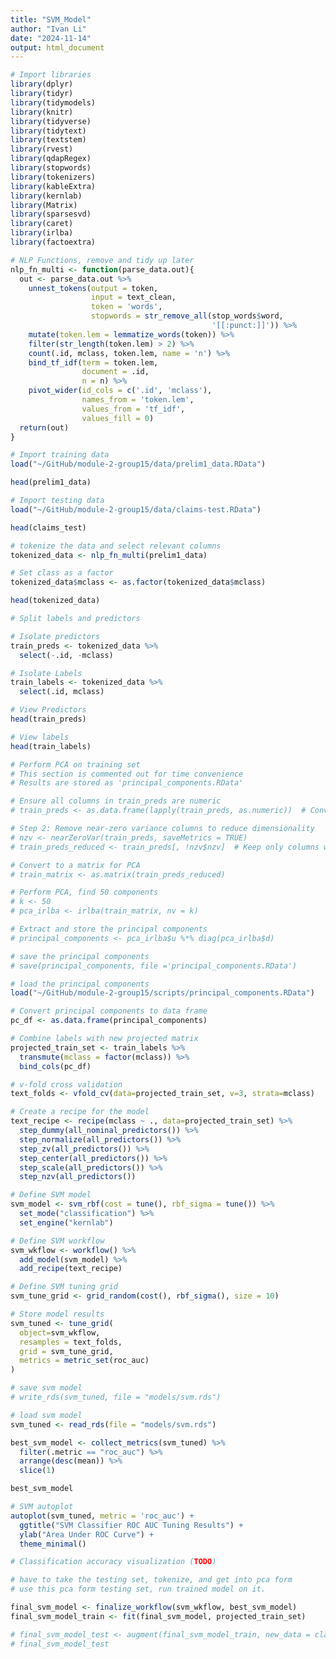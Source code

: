 ```yaml
---
title: "SVM_Model"
author: "Ivan Li"
date: "2024-11-14"
output: html_document
---
```


```r
# Import libraries
library(dplyr)
library(tidyr)
library(tidymodels)
library(knitr)
library(tidyverse)
library(tidytext)
library(textstem)
library(rvest)
library(qdapRegex)
library(stopwords)
library(tokenizers)
library(kableExtra)
library(kernlab)
library(Matrix)
library(sparsesvd)
library(caret)
library(irlba)
library(factoextra)
```


```r
# NLP Functions, remove and tidy up later
nlp_fn_multi <- function(parse_data.out){
  out <- parse_data.out %>% 
    unnest_tokens(output = token, 
                  input = text_clean, 
                  token = 'words',
                  stopwords = str_remove_all(stop_words$word, 
                                             '[[:punct:]]')) %>%
    mutate(token.lem = lemmatize_words(token)) %>%
    filter(str_length(token.lem) > 2) %>%
    count(.id, mclass, token.lem, name = 'n') %>%
    bind_tf_idf(term = token.lem, 
                document = .id,
                n = n) %>%
    pivot_wider(id_cols = c('.id', 'mclass'),
                names_from = 'token.lem',
                values_from = 'tf_idf',
                values_fill = 0)
  return(out)
}
```


```r
# Import training data
load("~/GitHub/module-2-group15/data/prelim1_data.RData")

head(prelim1_data)
```

```r
# Import testing data
load("~/GitHub/module-2-group15/data/claims-test.RData")

head(claims_test)
```


```r
# tokenize the data and select relevant columns
tokenized_data <- nlp_fn_multi(prelim1_data)

# Set class as a factor
tokenized_data$mclass <- as.factor(tokenized_data$mclass)

head(tokenized_data)
```

```r
# Split labels and predictors

# Isolate predictors
train_preds <- tokenized_data %>%
  select(-.id, -mclass)

# Isolate Labels
train_labels <- tokenized_data %>%
  select(.id, mclass)

# View Predictors
head(train_preds)

# View labels
head(train_labels)
```


```r
# Perform PCA on training set
# This section is commented out for time convenience 
# Results are stored as 'principal_components.RData'

# Ensure all columns in train_preds are numeric
# train_preds <- as.data.frame(lapply(train_preds, as.numeric))  # Convert all columns to numeric

# Step 2: Remove near-zero variance columns to reduce dimensionality
# nzv <- nearZeroVar(train_preds, saveMetrics = TRUE)
# train_preds_reduced <- train_preds[, !nzv$nzv]  # Keep only columns with non-zero variance

# Convert to a matrix for PCA
# train_matrix <- as.matrix(train_preds_reduced)

# Perform PCA, find 50 components
# k <- 50 
# pca_irlba <- irlba(train_matrix, nv = k)

# Extract and store the principal components
# principal_components <- pca_irlba$u %*% diag(pca_irlba$d)
```

```r
# save the principal components
# save(principal_components, file ='principal_components.RData')
```

```r
# load the principal components
load("~/GitHub/module-2-group15/scripts/principal_components.RData")
```


```r
# Convert principal components to data frame
pc_df <- as.data.frame(principal_components)

# Combine labels with new projected matrix
projected_train_set <- train_labels %>%
  transmute(mclass = factor(mclass)) %>%
  bind_cols(pc_df)
```

```r
# v-fold cross validation
text_folds <- vfold_cv(data=projected_train_set, v=3, strata=mclass)
```


```r
# Create a recipe for the model
text_recipe <- recipe(mclass ~ ., data=projected_train_set) %>%
  step_dummy(all_nominal_predictors()) %>%  
  step_normalize(all_predictors()) %>% 
  step_zv(all_predictors()) %>%  
  step_center(all_predictors()) %>% 
  step_scale(all_predictors()) %>% 
  step_nzv(all_predictors()) 
```

```r
# Define SVM model
svm_model <- svm_rbf(cost = tune(), rbf_sigma = tune()) %>% 
  set_mode("classification") %>% 
  set_engine("kernlab")

# Define SVM workflow
svm_wkflow <- workflow() %>% 
  add_model(svm_model) %>% 
  add_recipe(text_recipe)

# Define SVM tuning grid
svm_tune_grid <- grid_random(cost(), rbf_sigma(), size = 10)

# Store model results
svm_tuned <- tune_grid(
  object=svm_wkflow,
  resamples = text_folds,
  grid = svm_tune_grid,
  metrics = metric_set(roc_auc)
)
```

```r
# save svm model
# write_rds(svm_tuned, file = "models/svm.rds")
```

```r
# load svm model
svm_tuned <- read_rds(file = "models/svm.rds")

best_svm_model <- collect_metrics(svm_tuned) %>%
  filter(.metric == "roc_auc") %>%
  arrange(desc(mean)) %>%
  slice(1)

best_svm_model
```

```r
# SVM autoplot
autoplot(svm_tuned, metric = 'roc_auc') + 
  ggtitle("SVM Classifier ROC AUC Tuning Results") + 
  ylab("Area Under ROC Curve") + 
  theme_minimal()
```


```r
# Classification accuracy visualization (TODO)

# have to take the testing set, tokenize, and get into pca form
# use this pca form testing set, run trained model on it.

final_svm_model <- finalize_workflow(svm_wkflow, best_svm_model)
final_svm_model_train <- fit(final_svm_model, projected_train_set)

# final_svm_model_test <- augment(final_svm_model_train, new_data = claims_test)
# final_svm_model_test
```
